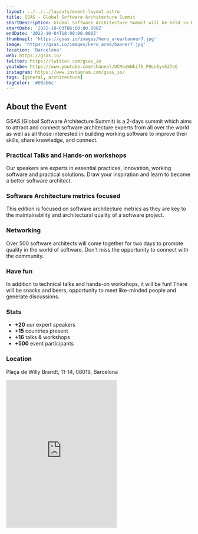 ```yaml
---
layout: ../../../layouts/event-layout.astro
title: GSAS - Global Software Architecture Summit
shortDescription: Global Software Architecture Summit will be held in Barcelona, Oct. 3-4, 2022. Meet leading software architects from around the world. Get your ticket!
startDate: '2022-10-03T06:00:00.000Z'
endDate: '2022-10-04T18:00:00.000Z'
thumbnail: 'https://gsas.io/images/hero_area/banner7.jpg'
image: 'https://gsas.io/images/hero_area/banner7.jpg'
location: 'Barcelona'
web: https://gsas.io/
twitter: https://twitter.com/gsas_io
youtube: https://www.youtube.com/channel/UCMaqWNkifS_POLnEyv527eQ
instagram: https://www.instagram.com/gsas_io/
tags: [general, architecture]
tagColor: '#00ab6c'
---
```


## About the Event

GSAS (Global Software Architecture Summit) is a 2-days summit which aims to attract and connect software architecture experts from all over the world as well as all those interested in building working software to improve their skills, share knowledge, and connect.

### Practical Talks and Hands-on workshops

Our speakers are experts in essential practices, innovation, working software and practical solutions. Draw your inspiration and learn to become a better software architect.

### Software Architecture metrics focused

This edition is focused on software architecture metrics as they are key to the maintainability and architectural quality of a software project.

### Networking

Over 500 software architects will come together for two days to promote quality in the world of software. Don't miss the opportunity to connect with the community.

### Have fun

In addition to technical talks and hands-on workshops, it will be fun! There will be snacks and beers, opportunity to meet like-minded people and generate discussions.

### Stats

- **+20** our expert speakers
- **+15** countries present
- **+16** talks & workshops
- **+500** event participants

### Location

Plaça de Willy Brandt, 11-14, 08019, Barcelona

<iframe className="w-full mt-4" height="400" src="https://www.google.com/maps/embed?pb=!1m18!1m12!1m3!1d2992.3717595157514!2d2.2170200161965927!3d41.409448002588945!2m3!1f0!2f0!3f0!3m2!1i1024!2i768!4f13.1!3m3!1m2!1s0x12a4a359f098ea83%3A0xaf9b648e035a0c7b!2sPla%C3%A7a%20de%20Willy%20Brandt%2C%2011-14%2C%2008019%20Barcelona!5e0!3m2!1ses!2ses!4v1664253927841!5m2!1ses!2ses" style="border:0;" allowfullscreen="" loading="lazy" referrerpolicy="no-referrer-when-downgrade"></iframe>
